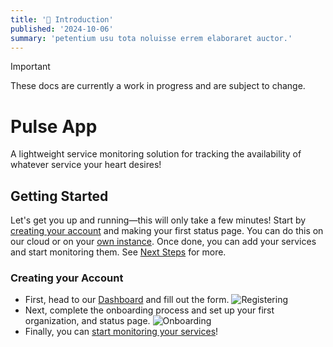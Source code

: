 ```yaml
---
title: '🚀 Introduction'
published: '2024-10-06'
summary: 'petentium usu tota noluisse errem elaboraret auctor.'
---
```


> [!IMPORTANT]
> These docs are currently a work in progress and are subject to change.

# Pulse App
<span className="flex gap-2 items-center select-none">
    <Activity className="w-4 h-4 text-primary" /> <span>A lightweight service monitoring solution for tracking the availability of whatever service your heart desires!</span>
</span>

## Getting Started
Let's get you up and running—this will only take a few minutes! Start by [creating your account](#creating-your-account) and
making your first status page. You can do this on our cloud or on your [own instance](/self-hosting). Once done, you can add
your services and start monitoring them. See [Next Steps](#next-steps) for more.

### Creating your Account
- First, head to our [Dashboard](https://pulseapp.cc/dashboard) and fill out the form. ![Registering](https://cdn.rainnny.club/auhNOjrcYz6u.png)
- Next, complete the onboarding process and set up your first organization, and status page. ![Onboarding](https://cdn.rainnny.club/AfDgjHG5QTpZ.png)
- Finally, you can [start monitoring your services](#next-steps)!